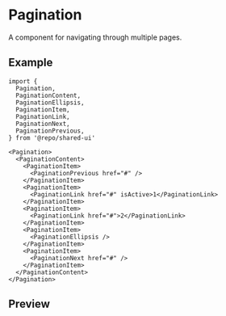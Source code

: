 
<Meta of={Stories} />

# Pagination

A component for navigating through multiple pages.

## Example

```tsx
import {
  Pagination,
  PaginationContent,
  PaginationEllipsis,
  PaginationItem,
  PaginationLink,
  PaginationNext,
  PaginationPrevious,
} from '@repo/shared-ui'

<Pagination>
  <PaginationContent>
    <PaginationItem>
      <PaginationPrevious href="#" />
    </PaginationItem>
    <PaginationItem>
      <PaginationLink href="#" isActive>1</PaginationLink>
    </PaginationItem>
    <PaginationItem>
      <PaginationLink href="#">2</PaginationLink>
    </PaginationItem>
    <PaginationItem>
      <PaginationEllipsis />
    </PaginationItem>
    <PaginationItem>
      <PaginationNext href="#" />
    </PaginationItem>
  </PaginationContent>
</Pagination>
```

## Preview

<Primary />
